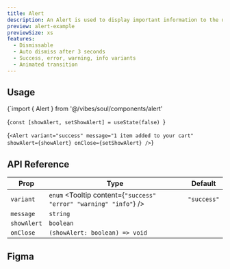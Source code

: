 ```yaml
---
title: Alert
description: An Alert is used to display important information to the user. It is typically styled with a distinct color and icon to indicate the type of alert such as success, error, warning, or info.
preview: alert-example
previewSize: xs
features:
  - Dismissable
  - Auto dismiss after 3 seconds
  - Success, error, warning, info variants
  - Animated transition
---
```


## Usage

<CodeBlock lang="bash">{`import { Alert } from '@/vibes/soul/components/alert'

<CodeBlock lang="bash">{`const [showAlert, setShowAlert] = useState(false)
`}</CodeBlock>

<CodeBlock lang="bash">{`<Alert
  variant="success"
  message="1 item added to your cart"
  showAlert={showAlert}
  onClose={setShowAlert}
/>`}</CodeBlock>

## API Reference

| Prop                                                                                   | Type                                                              | Default     |
| -------------------------------------------------------------------------------------- | ----------------------------------------------------------------- | ----------- |
| `variant` <Tooltip content='The style variant of the alert, defines color and icon' /> | `enum` <Tooltip content={`"success" "error" "warning" "info"`} /> | `"success"` |
| `message` <Tooltip content='Alert message displayed' />                                | `string`                                                          |             |
| `showAlert`                                                                            | `boolean`                                                         |             |
| `onClose`                                                                              | `(showAlert: boolean) => void`                                    |             |

## Figma

<Figma url="https://www.figma.com/design/kgCf8OkDCe90wBSKNNqueL/Soul-Vibe?node-id=2297-42917&t=dbm9GtAtS2A3vy2g-4" />
